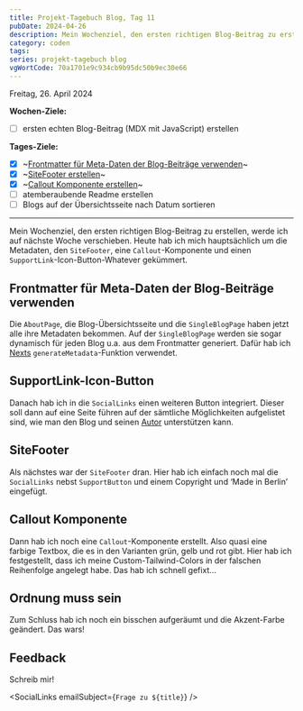 ---
title: Projekt-Tagebuch Blog, Tag 11
pubDate: 2024-04-26
description: Mein Wochenziel, den ersten richtigen Blog-Beitrag zu erstellen, werde ich auf nächste Woche verschieben. Heute hab ich mich hauptsächlich um die Metadaten, den SiteFooter, eine Callout-Komponente und einen SupportLink-Icon-Button-Whatever gekümmert.
category: coden
tags:
series: projekt-tagebuch blog
vgWortCode: 70a1701e9c934cb9b95dc50b9ec30e66
---

Freitag, 26. April 2024

**Wochen-Ziele:**

- [ ] ersten echten Blog-Beitrag (MDX mit JavaScript) erstellen

**Tages-Ziele:**

- [x] ~[Frontmatter für Meta-Daten der Blog-Beiträge verwenden](#)~
- [x] ~[SiteFooter erstellen](#SiteFoooter)~
- [x] ~[Callout Komponente erstellen](#Callout-Komponente)~
- [ ] atemberaubende Readme erstellen
- [ ] Blogs auf der Übersichtsseite nach Datum sortieren

---

Mein Wochenziel, den ersten richtigen Blog-Beitrag zu erstellen, werde ich auf nächste Woche verschieben. Heute hab ich mich hauptsächlich um die Metadaten, den `SiteFooter`, eine `Callout`-Komponente und einen `SupportLink`-Icon-Button-Whatever gekümmert.

## Frontmatter für Meta-Daten der Blog-Beiträge verwenden

Die `AboutPage`, die Blog-Übersichtsseite und die `SingleBlogPage` haben jetzt alle ihre Metadaten bekommen. Auf der `SingleBlogPage` werden sie sogar dynamisch für jeden Blog u.a. aus dem Frontmatter generiert. Dafür hab ich [Nexts](https://nextjs.org/docs/app/api-reference/functions/generate-metadata) `generateMetadata`-Funktion verwendet.

## SupportLink-Icon-Button

Danach hab ich in die `SocialLinks` einen weiteren Button integriert. Dieser soll dann auf eine Seite führen auf der sämtliche Möglichkeiten aufgelistet sind, wie man den Blog und seinen [Autor](/aboutme) unterstützen kann.

## SiteFooter

Als nächstes war der `SiteFooter` dran. Hier hab ich einfach noch mal die `SocialLinks` nebst `SupportButton` und einem Copyright und ‘Made in Berlin’ eingefügt.

## Callout Komponente

Dann hab ich noch eine `Callout`-Komponente erstellt. Also quasi eine farbige Textbox, die es in den Varianten grün, gelb und rot gibt. Hier hab ich festgestellt, dass ich meine Custom-Tailwind-Colors in der falschen Reihenfolge angelegt habe. Das hab ich schnell gefixt...

## Ordnung muss sein

Zum Schluss hab ich noch ein bisschen aufgeräumt und die Akzent-Farbe geändert. Das wars!

## Feedback

<Accordion>
Schreib mir!

<SocialLinks emailSubject={`Frage zu ${title}`} />

</Accordion>
